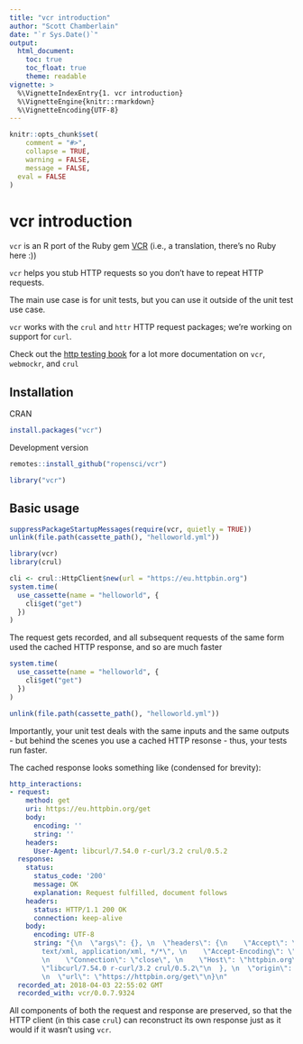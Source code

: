 ```yaml
---
title: "vcr introduction"
author: "Scott Chamberlain"
date: "`r Sys.Date()`"
output:
  html_document:
    toc: true
    toc_float: true
    theme: readable
vignette: >
  %\VignetteIndexEntry{1. vcr introduction}
  %\VignetteEngine{knitr::rmarkdown}
  %\VignetteEncoding{UTF-8}
---
```


```r
knitr::opts_chunk$set(
	comment = "#>",
	collapse = TRUE,
	warning = FALSE,
	message = FALSE,
  eval = FALSE
)
```

vcr introduction
================

`vcr` is an R port of the Ruby gem [VCR](https://github.com/vcr/vcr) (i.e., a translation, there's no Ruby here :))

`vcr` helps you stub HTTP requests so you don't have to repeat HTTP requests.

The main use case is for unit tests, but you can use it outside of the unit test use case.

`vcr` works with the `crul` and `httr` HTTP request packages; we're working on support for `curl`.

Check out the [http testing book](https://ropensci.github.io/http-testing-book/) for a lot more documentation on `vcr`, `webmockr`, and `crul`

## Installation

CRAN

```r
install.packages("vcr")
```

Development version

```r
remotes::install_github("ropensci/vcr")
```

```r
library("vcr")
```

## Basic usage

```r
suppressPackageStartupMessages(require(vcr, quietly = TRUE))
unlink(file.path(cassette_path(), "helloworld.yml"))
```

```r
library(vcr)
library(crul)

cli <- crul::HttpClient$new(url = "https://eu.httpbin.org")
system.time(
  use_cassette(name = "helloworld", {
    cli$get("get")
  })
)
```

The request gets recorded, and all subsequent requests of the same form 
used the cached HTTP response, and so are much faster

```r
system.time(
  use_cassette(name = "helloworld", {
    cli$get("get")
  })
)
```

```r
unlink(file.path(cassette_path(), "helloworld.yml"))
```

Importantly, your unit test deals with the same inputs and the same outputs - 
but behind the scenes you use a cached HTTP resonse - thus, your tests run faster.

The cached response looks something like (condensed for brevity):

```yaml
http_interactions:
- request:
    method: get
    uri: https://eu.httpbin.org/get
    body:
      encoding: ''
      string: ''
    headers:
      User-Agent: libcurl/7.54.0 r-curl/3.2 crul/0.5.2
  response:
    status:
      status_code: '200'
      message: OK
      explanation: Request fulfilled, document follows
    headers:
      status: HTTP/1.1 200 OK
      connection: keep-alive
    body:
      encoding: UTF-8
      string: "{\n  \"args\": {}, \n  \"headers\": {\n    \"Accept\": \"application/json,
        text/xml, application/xml, */*\", \n    \"Accept-Encoding\": \"gzip, deflate\",
        \n    \"Connection\": \"close\", \n    \"Host\": \"httpbin.org\", \n    \"User-Agent\":
        \"libcurl/7.54.0 r-curl/3.2 crul/0.5.2\"\n  }, \n  \"origin\": \"136.152.208.176\",
        \n  \"url\": \"https://httpbin.org/get\"\n}\n"
  recorded_at: 2018-04-03 22:55:02 GMT
  recorded_with: vcr/0.0.7.9324
```

All components of both the request and response are preserved, so that the HTTP 
client (in this case `crul`) can reconstruct its own response just as it would 
if it wasn't using `vcr`.

